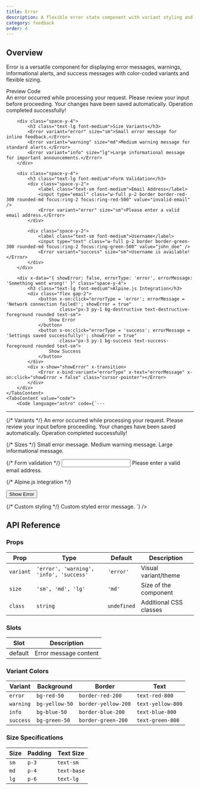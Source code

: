 ```yaml
---
title: Error
description: A flexible error state component with variant styling and size options
category: feedback
order: 4
---
```



## Overview

Error is a versatile component for displaying error messages, warnings, informational alerts, and success messages with color-coded variants and flexible sizing.

<Tabs defaultValue="preview" class="h-auto">
    <TabsList variant="pills" slot="list">
        <TabsTrigger value="preview" variant="pills">Preview</TabsTrigger>
        <TabsTrigger value="code" variant="pills">Code</TabsTrigger>
    </TabsList>
    <TabsContent value="preview" preview class="space-y-6">
        <div class="space-y-4">
            <Error variant="error">An error occurred while processing your request.</Error>
            <Error variant="warning">Please review your input before proceeding.</Error>
            <Error variant="info">Your changes have been saved automatically.</Error>
            <Error variant="success">Operation completed successfully!</Error>
        </div>
        
        <div class="space-y-4">
            <h3 class="text-lg font-medium">Size Variants</h3>
            <Error variant="error" size="sm">Small error message for inline feedback.</Error>
            <Error variant="warning" size="md">Medium warning message for standard alerts.</Error>
            <Error variant="info" size="lg">Large informational message for important announcements.</Error>
        </div>
        
        <div class="space-y-4">
            <h3 class="text-lg font-medium">Form Validation</h3>
            <div class="space-y-2">
                <label class="text-sm font-medium">Email Address</label>
                <input type="email" class="w-full p-2 border border-red-300 rounded-md focus:ring-2 focus:ring-red-500" value="invalid-email" />
                <Error variant="error" size="sm">Please enter a valid email address.</Error>
            </div>
            
            <div class="space-y-2">
                <label class="text-sm font-medium">Username</label>
                <input type="text" class="w-full p-2 border border-green-300 rounded-md focus:ring-2 focus:ring-green-500" value="john_doe" />
                <Error variant="success" size="sm">Username is available!</Error>
            </div>
        </div>
        
        <div x-data="{ showError: false, errorType: 'error', errorMessage: 'Something went wrong!' }" class="space-y-4">
            <h3 class="text-lg font-medium">Alpine.js Integration</h3>
            <div class="flex gap-2">
                <button x-on:click="errorType = 'error'; errorMessage = 'Network connection failed!'; showError = true" 
                        class="px-3 py-1 bg-destructive text-destructive-foreground rounded text-sm">
                    Show Error
                </button>
                <button x-on:click="errorType = 'success'; errorMessage = 'Settings saved successfully!'; showError = true" 
                        class="px-3 py-1 bg-success text-success-foreground rounded text-sm">
                    Show Success
                </button>
            </div>
            <div x-show="showError" x-transition>
                <Error x-bind:variant="errorType" x-text="errorMessage" x-on:click="showError = false" class="cursor-pointer"></Error>
            </div>
        </div>
    </TabsContent>
    <TabsContent value="code">
        <Code language="astro" code={`---
---

{/* Variants */}
<Error variant="error">An error occurred while processing your request.</Error>
<Error variant="warning">Please review your input before proceeding.</Error>
<Error variant="info">Your changes have been saved automatically.</Error>
<Error variant="success">Operation completed successfully!</Error>

{/* Sizes */}
<Error variant="error" size="sm">Small error message.</Error>
<Error variant="warning" size="md">Medium warning message.</Error>
<Error variant="info" size="lg">Large informational message.</Error>

{/* Form validation */}
<input type="email" class="..." />
<Error variant="error" size="sm">Please enter a valid email address.</Error>

{/* Alpine.js integration */}
<div x-data="{ showError: false, errorType: 'error', errorMessage: 'Something went wrong!' }">
  <button x-on:click="showError = true">Show Error</button>
  <div x-show="showError" x-transition>
    <Error x-bind:variant="errorType" x-text="errorMessage"></Error>
  </div>
</div>

{/* Custom styling */}
<Error variant="error" class="border-2 border-dashed font-bold">
  Custom styled error message.
</Error>`} />
    </TabsContent>
</Tabs>

## API Reference

### Props

| Prop | Type | Default | Description |
|------|------|---------|-------------|
| `variant` | `'error', 'warning', 'info', 'success'` | `'error'` | Visual variant/theme |
| `size` | `'sm', 'md', 'lg'` | `'md'` | Size of the component |
| `class` | `string` | `undefined` | Additional CSS classes |

### Slots

| Slot | Description |
|------|-------------|
| default | Error message content |

### Variant Colors

| Variant | Background | Border | Text |
|---------|------------|--------|------|
| `error` | `bg-red-50` | `border-red-200` | `text-red-800` |
| `warning` | `bg-yellow-50` | `border-yellow-200` | `text-yellow-800` |
| `info` | `bg-blue-50` | `border-blue-200` | `text-blue-800` |
| `success` | `bg-green-50` | `border-green-200` | `text-green-800` |

### Size Specifications

| Size | Padding | Text Size |
|------|---------|-----------|
| `sm` | `p-3` | `text-sm` |
| `md` | `p-4` | `text-base` |
| `lg` | `p-6` | `text-lg` |